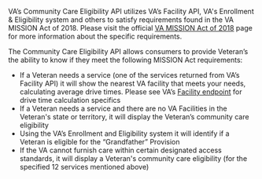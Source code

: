 VA’s Community Care Eligibility API utilizes VA’s Facility API, VA's Enrollment & Eligibility system and others to satisfy requirements found in the VA MISSION Act of 2018. Please visit the official [VA MISSION Act of 2018](https://missionact.va.gov/) page for more information about the specific requirements.

The Community Care Eligibility API allows consumers to provide Veteran’s the ability to know if they meet the following MISSION Act requirements:

* If a Veteran needs a service (one of the services returned from VA’s Facility API) it will show the nearest VA facility that meets your needs, calculating average drive times. Please see VA’s [Facility endpoint](/explore/facilities/docs/facilities) for drive time calculation specifics
* If a Veteran needs a service and there are no VA Facilities in the Veteran's state or territory, it will display the Veteran’s community care eligibility
* Using the VA’s Enrollment and Eligibility system it will identify if a Veteran is eligible for the “Grandfather” Provision
* If the VA cannot furnish care within certain designated access standards, it will display a Veteran's community care eligibility (for the specified 12 services mentioned above)